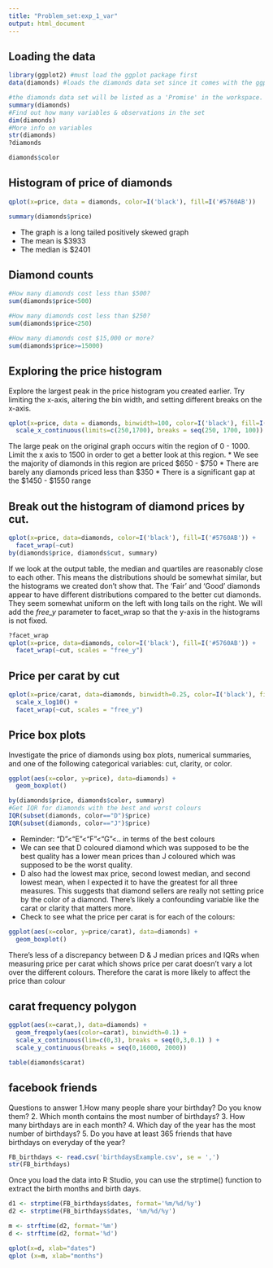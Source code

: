 ```yaml
---
title: "Problem_set:exp_1_var"
output: html_document
---
```

## Loading the data 
```r
library(ggplot2) #must load the ggplot package first
data(diamonds) #loads the diamonds data set since it comes with the ggplot package

#the diamonds data set will be listed as a 'Promise' in the workspace. This is a special object in R, and you need to run a command on the data to fully load the data set
summary(diamonds)
#Find out how many variables & observations in the set
dim(diamonds)
#More info on variables
str(diamonds)
?diamonds

diamonds$color
```

## Histogram of price of diamonds
```r
qplot(x=price, data = diamonds, color=I('black'), fill=I('#5760AB'))
```

```r
summary(diamonds$price)
```
* The graph is a long tailed positively skewed graph
* The mean is $3933
* The median is $2401

## Diamond counts
```r
#How many diamonds cost less than $500?
sum(diamonds$price<500)

#How many diamonds cost less than $250?
sum(diamonds$price<250)

#How many diamonds cost $15,000 or more?
sum(diamonds$price>=15000)
```

## Exploring the price histogram
Explore the largest peak in the price histogram you created earlier.
Try limiting the x-axis, altering the bin width, and setting different breaks on the x-axis.
```r
qplot(x=price, data = diamonds, binwidth=100, color=I('black'), fill=I('#5760AB')) +
  scale_x_continuous(limits=c(250,1700), breaks = seq(250, 1700, 100))
```
The large peak on the original graph occurs witin the region of 0 - 1000. Limit the x axis to 1500 in order to get a better look at this region.
* We see the majority of diamonds in this region are priced $650 - $750
* There are barely any diamonds priced less than $350
* There is a significant gap at the $1450 - $1550 range


## Break out the histogram of diamond prices by cut. 

```r
qplot(x=price, data=diamonds, color=I('black'), fill=I('#5760AB')) +
  facet_wrap(~cut)
by(diamonds$price, diamonds$cut, summary)
```
If we look at the output table, the median and quartiles are reasonably close to each other. This means the distributions should be somewhat similar, but the histograms we created don't show that.
The 'Fair' and 'Good' diamonds appear to have different distributions compared to the better cut diamonds. They seem somewhat uniform on the left with long tails on the right.
We will add the *free_y* parameter to facet_wrap so that the y-axis in the histograms is not fixed.
```r
?facet_wrap
qplot(x=price, data=diamonds, color=I('black'), fill=I('#5760AB')) +
  facet_wrap(~cut, scales = "free_y")
```

## Price per carat by cut
```r
qplot(x=price/carat, data=diamonds, binwidth=0.25, color=I('black'), fill=I('#5760AB')) +
  scale_x_log10() +
  facet_wrap(~cut, scales = "free_y")
```


## Price box plots

Investigate the price of diamonds using box plots, numerical summaries, and one of the following categorical variables: cut, clarity, or color.

```r
ggplot(aes(x=color, y=price), data=diamonds) +
  geom_boxplot()

by(diamonds$price, diamonds$color, summary)
#Get IQR for diamonds with the best and worst colours
IQR(subset(diamonds, color=="D")$price)
IQR(subset(diamonds, color=="J")$price)
```
* Reminder: "D"<"E"<"F"<"G"<.. in terms of the best colours
* We can see that D coloured diamond which was supposed to be the best quality has a lower mean prices than J coloured which was supposed to be the worst quality.
* D also had the lowest max price, second lowest median, and second lowest mean, when I expected it to have the greatest for all three measures. This suggests that diamond sellers are really not setting price by the color of a diamond. There's likely a confounding variable like the carat or clarity that matters more.
* Check to see what the price per carat is for each of the colours:
```r
ggplot(aes(x=color, y=price/carat), data=diamonds) +
  geom_boxplot()
```
There's less of a discrepancy between D & J median prices and IQRs when measuring price per carat which shows price per carat doesn't vary a lot over the different colours. Therefore the carat is more likely to affect the price than colour

## carat frequency polygon
```r
ggplot(aes(x=carat,), data=diamonds) +
  geom_freqpoly(aes(color=carat), binwidth=0.1) +
  scale_x_continuous(lim=c(0,3), breaks = seq(0,3,0.1) ) +
  scale_y_continuous(breaks = seq(0,16000, 2000))

table(diamonds$carat)

```

## facebook friends
Questions to answer
1.How many people share your birthday? Do you know them?
2. Which month contains the most number of birthdays?
3. How many birthdays are in each month?
4. Which day of the year has the most number of birthdays?
5. Do you have at least 365 friends that have birthdays on everyday of the year?

```r
FB_birthdays <- read.csv('birthdaysExample.csv', se = ',')
str(FB_birthdays)
```


Once you load the data into R Studio, you can use the strptime() function
to extract the birth months and birth days.
```r
d1 <- strptime(FB_birthdays$dates, format='%m/%d/%y')
d2 <- strptime(FB_birthdays$dates, '%m/%d/%y')

m <- strftime(d2, format='%m')
d <- strftime(d2, format='%d')

qplot(x=d, xlab="dates")
qplot (x=m, xlab="months")

```


